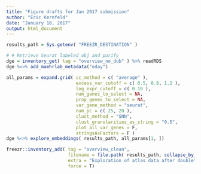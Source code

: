 ```yaml
---
title: "Figure drafts for Jan 2017 submission"
author: "Eric Kernfeld"
date: "January 18, 2017"
output: html_document
---
```


```r
results_path = Sys.getenv( "FREEZR_DESTINATION" )

# # Retrieve Seurat labeled obj and purify
dge = inventory_get( tag = "overview_no_dub" ) %>% readRDS
dge %<>% add_maehrlab_metadata("eday")

all_params = expand.grid( cc_method = c( "average" ),
                          excess_var_cutoff = c( 0.5, 0.8, 1.2 ),
                          log_expr_cutoff = c( 0.10 ), 
                          num_genes_to_select = NA, 
                          prop_genes_to_select = NA, 
                          var_gene_method = "seurat",
                          num_pc = c( 25, 20 ), 
                          clust_method = "SNN",
                          clust_granularities_as_string = "0.5",
                          plot_all_var_genes = F,
                          stringsAsFactors = F )
dge %<>% explore_embeddings( results_path, all_params[1, ])

freezr::inventory_add( tag = "overview_clean",
                       filename = file.path( results_path, collapse_by_name(all_params[1, ]), "dge.data" ) , 
                       extra = "Exploration of atlas data after doublet removal.", 
                       force = T)
```
